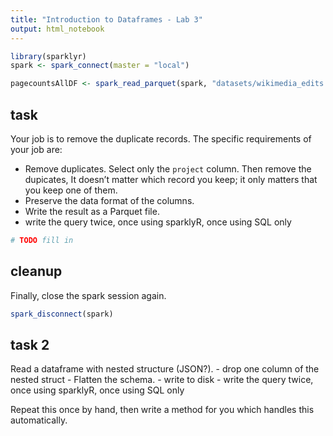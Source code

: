 ```yaml
---
title: "Introduction to Dataframes - Lab 3"
output: html_notebook
---
```


```r
library(sparklyr)
spark <- spark_connect(master = "local")

pagecountsAllDF <- spark_read_parquet(spark, "datasets/wikimedia_edits.parquet")
```

## task

Your job is to remove the duplicate records. The specific requirements of your job are:

* Remove duplicates. Select  only the `project` column. Then remove the dupicates, It doesn't matter which record you keep; it only matters that you keep one of them.
* Preserve the data format of the columns.
* Write the result as a Parquet file.
* write the query twice, once using sparklyR, once using SQL only

```r
# TODO fill in
```


## cleanup

Finally, close the spark session again.
```r
spark_disconnect(spark)
```


## task 2

Read a dataframe with nested structure (JSON?).
- drop one column of the nested struct
- Flatten the schema.
- write to disk
- write the query twice, once using sparklyR, once using SQL only

Repeat this once by hand, then write a method for you which handles this automatically.